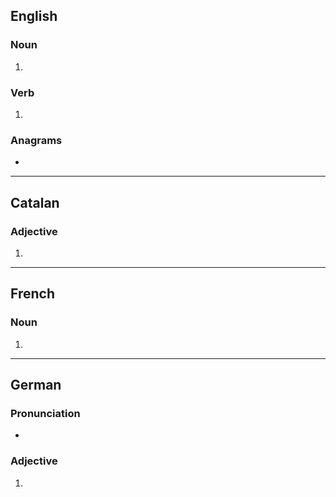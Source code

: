 {{also|inversés}}
==English==

===Noun===
{{head|en|noun form}}

# {{plural of|en|inverse}}

===Verb===
{{head|en|verb form}}

# {{en-third-person singular of|inverse}}

===Anagrams===
* {{anagrams|en|a=eeinrssv|inserves|versines}}

----

==Catalan==

===Adjective===
{{head|ca|adjective form}}

# {{feminine plural of|ca|invers}}

----

==French==

===Noun===
{{head|fr|noun form|g=m}}

# {{plural of|fr|inverse}}

----

==German==

===Pronunciation===
* {{audio|de|De-inverses.ogg|Audio}}

===Adjective===
{{head|de|adjective form}}

# {{de-adj form of|invers}}